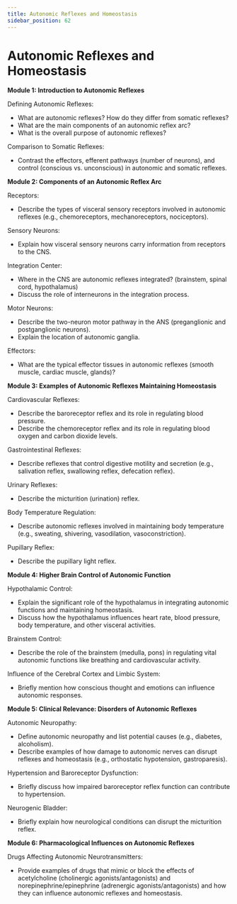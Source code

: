 ```yaml
---
title: Autonomic Reflexes and Homeostasis
sidebar_position: 62
---
```


# Autonomic Reflexes and Homeostasis

**Module 1: Introduction to Autonomic Reflexes**

Defining Autonomic Reflexes:
* What are autonomic reflexes? How do they differ from somatic reflexes?
* What are the main components of an autonomic reflex arc?
* What is the overall purpose of autonomic reflexes?

Comparison to Somatic Reflexes:
* Contrast the effectors, efferent pathways (number of neurons), and control (conscious vs. unconscious) in autonomic and somatic reflexes.

**Module 2: Components of an Autonomic Reflex Arc**

Receptors:
* Describe the types of visceral sensory receptors involved in autonomic reflexes (e.g., chemoreceptors, mechanoreceptors, nociceptors).

Sensory Neurons:
* Explain how visceral sensory neurons carry information from receptors to the CNS.

Integration Center:
* Where in the CNS are autonomic reflexes integrated? (brainstem, spinal cord, hypothalamus)
* Discuss the role of interneurons in the integration process.

Motor Neurons:
* Describe the two-neuron motor pathway in the ANS (preganglionic and postganglionic neurons).
* Explain the location of autonomic ganglia.

Effectors:
* What are the typical effector tissues in autonomic reflexes (smooth muscle, cardiac muscle, glands)?

**Module 3: Examples of Autonomic Reflexes Maintaining Homeostasis**

Cardiovascular Reflexes:
* Describe the baroreceptor reflex and its role in regulating blood pressure.
* Describe the chemoreceptor reflex and its role in regulating blood oxygen and carbon dioxide levels.

Gastrointestinal Reflexes:
* Describe reflexes that control digestive motility and secretion (e.g., salivation reflex, swallowing reflex, defecation reflex).

Urinary Reflexes:
* Describe the micturition (urination) reflex.

Body Temperature Regulation:
* Describe autonomic reflexes involved in maintaining body temperature (e.g., sweating, shivering, vasodilation, vasoconstriction).

Pupillary Reflex:
* Describe the pupillary light reflex.

**Module 4: Higher Brain Control of Autonomic Function**

Hypothalamic Control:
* Explain the significant role of the hypothalamus in integrating autonomic functions and maintaining homeostasis.
* Discuss how the hypothalamus influences heart rate, blood pressure, body temperature, and other visceral activities.

Brainstem Control:
* Describe the role of the brainstem (medulla, pons) in regulating vital autonomic functions like breathing and cardiovascular activity.

Influence of the Cerebral Cortex and Limbic System:
* Briefly mention how conscious thought and emotions can influence autonomic responses.

**Module 5: Clinical Relevance: Disorders of Autonomic Reflexes**

Autonomic Neuropathy:
* Define autonomic neuropathy and list potential causes (e.g., diabetes, alcoholism).
* Describe examples of how damage to autonomic nerves can disrupt reflexes and homeostasis (e.g., orthostatic hypotension, gastroparesis).

Hypertension and Baroreceptor Dysfunction:
* Briefly discuss how impaired baroreceptor reflex function can contribute to hypertension.

Neurogenic Bladder:
* Briefly explain how neurological conditions can disrupt the micturition reflex.

**Module 6: Pharmacological Influences on Autonomic Reflexes**

Drugs Affecting Autonomic Neurotransmitters:
* Provide examples of drugs that mimic or block the effects of acetylcholine (cholinergic agonists/antagonists) and norepinephrine/epinephrine (adrenergic agonists/antagonists) and how they can influence autonomic reflexes and homeostasis.